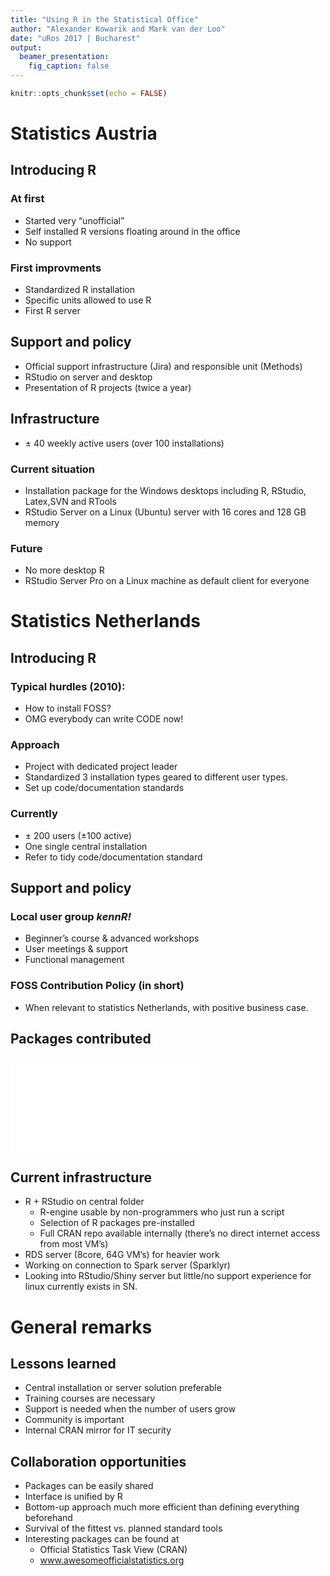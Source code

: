 ```yaml
---
title: "Using R in the Statistical Office"
author: "Alexander Kowarik and Mark van der Loo"
date: "uRos 2017 | Bucharest"
output: 
  beamer_presentation:
    fig_caption: false
---
```


```r
knitr::opts_chunk$set(echo = FALSE)
```

# Statistics Austria

## Introducing R

### At first
- Started very "unofficial"
- Self installed R versions floating around in the office
- No support

### First improvments
- Standardized R installation
- Specific units allowed to use R
- First R server


## Support and policy

- Official support infrastructure (Jira) and responsible unit (Methods)
- RStudio on server and desktop
- Presentation of R projects (twice a year)

## Infrastructure

- $\pm$ 40 weekly active users (over 100 installations)

### Current situation
- Installation package for the Windows desktops including R, RStudio, Latex,SVN and RTools
- RStudio Server on a Linux (Ubuntu) server with 16 cores and 128 GB memory

### Future
- No more desktop R
- RStudio Server Pro on a Linux machine as default client for everyone

# Statistics Netherlands

## Introducing R


### Typical hurdles (2010):

- How to install FOSS? 
- OMG everybody can write CODE now!

### Approach

- Project with dedicated project leader
- Standardized 3 installation types geared to different user types.
- Set up code/documentation standards

### Currently

- $\pm$ 200 users ($\pm 100$ active)
- One single central installation
- Refer to tidy code/documentation standard

## Support and policy

### Local user group _kennR!_

- Beginner's course & advanced workshops
- User meetings & support
- Functional management

### FOSS Contribution Policy (in short)

- When relevant to statistics Netherlands, with positive business case.

## Packages contributed

![](fig/wordcloud.pdf)


## Current infrastructure

- R + RStudio on central folder
    - R-engine usable by non-programmers who just run a script
    - Selection of R packages pre-installed
    - Full CRAN repo available internally (there's no direct internet access from most VM's)
- RDS server (8core, 64G VM's) for heavier work
- Working on connection to Spark server (Sparklyr)
- Looking into RStudio/Shiny server but little/no support experience for
linux currently exists in SN.

# General remarks

## Lessons learned
- Central installation or server solution preferable
- Training courses are necessary
- Support is needed when the number of users grow
- Community is important
- Internal CRAN mirror for IT security


## Collaboration opportunities

- Packages can be easily shared
- Interface is unified by R
- Bottom-up approach much more efficient than defining everything beforehand
- Survival of the fittest vs. planned standard tools 
- Interesting packages can be found at
    - Official Statistics Task View (CRAN)
    - [www.awesomeofficialstatistics.org](http://www.awesomeofficialstatistics.org)


